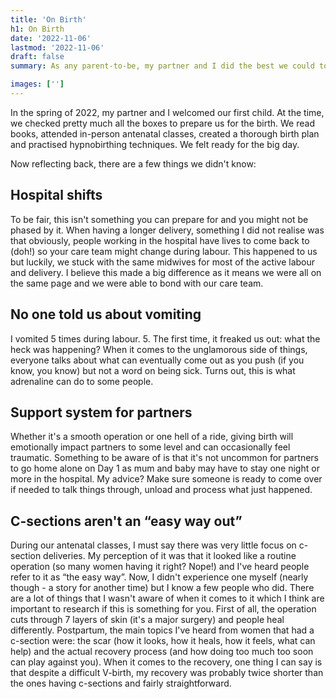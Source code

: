 ```yaml
---
title: 'On Birth'
h1: On Birth
date: '2022-11-06'
lastmod: '2022-11-06'
draft: false
summary: As any parent-to-be, my partner and I did the best we could to prepare ourselves. Reflecting back, there are a few things we didn't know / weren't ready for.

images: ['']
---
```


In the spring of 2022, my partner and I welcomed our first child.
At the time, we checked pretty much all the boxes to prepare us for the birth.
We read books, attended in-person antenatal classes, created a thorough birth plan and practised hypnobirthing techniques.
We felt ready for the big day.

Now reflecting back, there are a few things we didn't know:

## Hospital shifts

To be fair, this isn't something you can prepare for and you might not be phased by it.
When having a longer delivery, something I did not realise was that obviously, people working in the hospital have lives to come back to (doh!) so your care team might change during labour.
This happened to us but luckily, we stuck with the same midwives for most of the active labour and delivery.
I believe this made a big difference as it means we were all on the same page and we were able to bond with our care team.

## No one told us about vomiting

I vomited 5 times during labour. 5.
The first time, it freaked us out: what the heck was happening?
When it comes to the unglamorous side of things, everyone talks about what can eventually come out as you push (if you know, you know) but not a word on being sick.
Turns out, this is what adrenaline can do to some people.

## Support system for partners

Whether it's a smooth operation or one hell of a ride, giving birth will emotionally impact partners to some level and can occasionally feel traumatic.
Something to be aware of is that it's not uncommon for partners to go home alone on Day 1 as mum and baby may have to stay one night or more in the hospital.
My advice? Make sure someone is ready to come over if needed to talk things through, unload and process what just happened.

## C-sections aren't an “easy way out”

During our antenatal classes, I must say there was very little focus on c-section deliveries.
My perception of it was that it looked like a routine operation (so many women having it right? Nope!) and I've heard people refer to it as “the easy way”.
Now, I didn't experience one myself (nearly though - a story for another time) but I know a few people who did.
There are a lot of things that I wasn't aware of when it comes to it which I think are important to research if this is something for you.
First of all, the operation cuts through 7 layers of skin (it's a major surgery) and people heal differently.
Postpartum, the main topics I've heard from women that had a c-section were: the scar (how it looks, how it heals, how it feels, what can help) and the actual recovery process (and how doing too much too soon can play against you).
When it comes to the recovery, one thing I can say is that despite a difficult V-birth, my recovery was probably twice shorter than the ones having c-sections and fairly straightforward.
